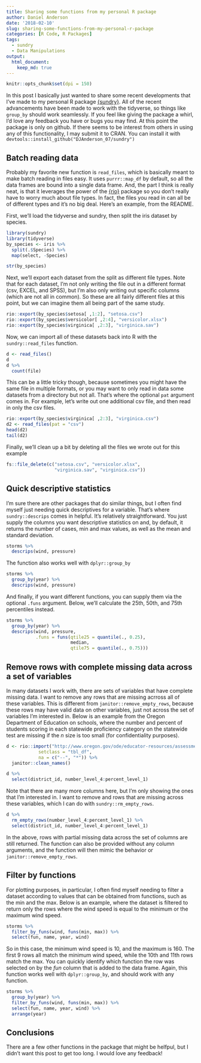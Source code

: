 ```yaml
---
title: Sharing some functions from my personal R package
author: Daniel Anderson
date: '2018-02-10'
slug: sharing-some-functions-from-my-personal-r-package
categories: [R Code, R Packages]
tags:
  - sundry
  - Data Manipulations
output: 
  html_document:
    keep_md: true
---
```


```r
knitr::opts_chunk$set(dpi = 150)
```


In this post I basically just wanted to share some recent developments that I've made to my personal R package [{sundry}](https://github.com/DJAnderson07/sundry). All of the recent advancements have been made to work with the tidyverse, so things like `group_by` should work seamlessly. If you feel like giving the package a whirl, I'd love any feedback you have or bugs you may find. At this point the package is only on github. If there seems to be interest from others in using any of this functionality, I may submit it to CRAN. You can install it with `devtools::install_github("DJAnderson_07/sundry")`

## Batch reading data
Probably my favorite new function is `read_files`, which is basically meant to make batch reading in files easy. It uses `purrr::map_df` by default, so all the data frames are bound into a single data frame. And, the part I think is really neat, is that it leverages the power of the [{rio}](https://github.com/leeper/rio) package so you don't really have to worry much about file types. In fact, the files you read in can all be of different types and it's no big deal. Here's an example, from the README. 

First, we'll load the tidyverse and sundry, then split the iris dataset by species.

```r
library(sundry)
library(tidyverse)
by_species <- iris %>%
  split(.$Species) %>%
  map(select, -Species)

str(by_species)
```

Next, we'll export each dataset from the split as different file types. Note that for each dataset, I'm not only writing the file out in a different format (csv, EXCEL, and SPSS), but I'm also only writing out specific columns (which are not all in common). So these are all fairly different files at this point, but we can imagine them all being part of the same study.

```r
rio::export(by_species$setosa[ ,1:2], "setosa.csv")
rio::export(by_species$versicolor[ ,2:4], "versicolor.xlsx")
rio::export(by_species$virginica[ ,2:3], "virginica.sav")
```

Now, we can import all of these datasets back into R with the `sundry::read_files` function.

```r
d <- read_files()
d
d %>% 
  count(file)
```

This can be a little tricky though, because sometimes you might have the same file in multiple formats, or you may want to only read in data some datasets from a directory but not all. That's where the optional `pat` argument comes in. For example, let's write out one additional csv file, and then read in only the csv files.

```r
rio::export(by_species$virginica[ ,2:3], "virginica.csv")
d2 <- read_files(pat = "csv")
head(d2)
tail(d2)
```

Finally, we'll clean up a bit by deleting all the files we wrote out for this example

```r
fs::file_delete(c("setosa.csv", "versicolor.xlsx", 
                  "virginica.sav", "virginica.csv"))
```

## Quick descriptive statistics
I'm sure there are other packages that do similar things, but I often find myself just needing quick descriptives for a variable. That's where `sundry::descrips` comes in helpful. It's relatively straightforward. You just supply the columns you want descriptive statistics on and, by default, it returns the number of cases, min and max values, as well as the mean and standard deviation.

```r
storms %>% 
  descrips(wind, pressure)
```

The function also works well with `dplyr::group_by`

```r
storms %>% 
  group_by(year) %>% 
  descrips(wind, pressure)
```

And finally, if you want different functions, you can supply them via the optional `.funs` argument. Below, we'll calculate the 25th, 50th, and 75th percentiles instead.

```r
storms %>% 
  group_by(year) %>% 
  descrips(wind, pressure,
           .funs = funs(qtile25 = quantile(., 0.25),
                        median, 
                        qtile75 = quantile(., 0.75)))
```

## Remove rows with complete missing data across a set of variables
In many datasets I work with, there are sets of variables that have complete missing data. I want to remove any rows that are missing acrross all of these variables. This is different from `janitor::remove_empty_rows`, because these rows may have valid data on other variables, just not across the set of variables I'm interested in. Below is an example from the Oregon Department of Education on schools, where the number and percent of students scoring in each statewide proficiency category on the statewide test are missing if the *n* size is too small (for confidentiality purposes).

```r
d <- rio::import("http://www.oregon.gov/ode/educator-resources/assessment/TestResults2017/pagr_schools_ela_tot_ecd_ext_gnd_lep_1617.xlsx",
            setclass = "tbl_df",
            na = c("--", "*")) %>% 
  janitor::clean_names()

d %>% 
  select(district_id, number_level_4:percent_level_1)
```

Note that there are many more columns here, but I'm only showing the ones that I'm interested in. I want to remove and rows that are missing across these variables, which I can do with `sundry::rm_empty_rows`.

```r
d %>% 
  rm_empty_rows(number_level_4:percent_level_1) %>% 
  select(district_id, number_level_4:percent_level_1) 
```

In the above, rows with partial missing data across the set of columns are still returned. The function can also be provided without any column arguments, and the function will then mimic the behavior or `janitor::remove_empty_rows`. 

## Filter by functions
For plotting purposes, in particular, I often find myself needing to filter a dataset according to values that can be obtained from functions, such as the min and the max. Below is an example, where the dataset is filtered to return only the rows where the wind speed is equal to the minimum or the maximum wind speed.

```r
storms %>%
  filter_by_funs(wind, funs(min, max)) %>% 
  select(fun, name, year, wind) 
```

So in this case, the minimum wind speed is 10, and the maximum is 160. The first 9 rows all match the minimum wind speed, while the 10th and 11th rows match the max. You can quickly identify which function the row was selected on by the *fun* column that is added to the data frame. Again, this function works well with `dplyr::group_by`, and should work with any function.

```r
storms %>%
  group_by(year) %>% 
  filter_by_funs(wind, funs(min, max)) %>% 
  select(fun, name, year, wind) %>% 
  arrange(year)
```

## Conclusions
There are a few other functions in the package that might be helfpul, but I didn't want this post to get too long. I would love any feedback!